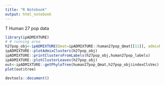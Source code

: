 ```yaml
---
title: "R Notebook"
output: html_notebook
---
```



T Human 27 pop data
```r
library(ipADMIXTURE)
# # running area
h27pop_obj<-ipADMIXTURE(Qmat=ipADMIXTURE::human27pop_Qmat[[11]], admixRatioThs =0.15)
ipADMIXTURE::plotAdmixClusters(h27pop_obj)
ipADMIXTURE::printClustersFromLabels(h27pop_obj,human27pop_labels)
ipADMIXTURE::plotClusterLeaves(h27pop_obj)
out<-ipADMIXTURE::getPhyloTree(human27pop_Qmat,h27pop_obj$indexClsVec)
plot(out$tree)
```
```r
devtools::document()

```

